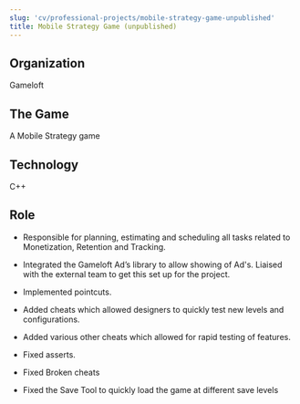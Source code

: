 ```yaml
---
slug: 'cv/professional-projects/mobile-strategy-game-unpublished'
title: Mobile Strategy Game (unpublished)
---
```


## Organization

Gameloft

## The Game

A Mobile Strategy game

## Technology

C++

## Role

-   Responsible for planning, estimating and scheduling all tasks related to Monetization, Retention and Tracking.

-   Integrated the Gameloft Ad’s library to allow showing of Ad's. Liaised with the external team to get this set up for
    the project.

-   Implemented pointcuts.

-   Added cheats which allowed designers to quickly test new levels and configurations.

-   Added various other cheats which allowed for rapid testing of features.

-   Fixed asserts.

-   Fixed Broken cheats

-   Fixed the Save Tool to quickly load the game at different save levels
